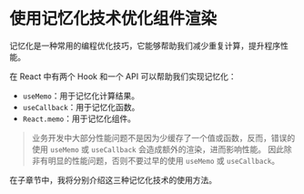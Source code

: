 # 使用记忆化技术优化组件渲染

记忆化是一种常用的编程优化技巧，它能够帮助我们减少重复计算，提升程序性能。

在 React 中有两个 Hook 和一个 API 可以帮助我们实现记忆化：

- `useMemo`：用于记忆化计算结果。
- `useCallback`：用于记忆化函数。
- `React.memo`：用于记忆化组件。

> 业务开发中大部分性能问题不是因为少缓存了一个值或函数，反而，错误的使用 `useMemo` 或 `useCallback` 会造成额外的渲染，进而影响性能。
> 因此除非有明显的性能问题，否则不要过早的使用 `useMemo` 或 `useCallback`。

在子章节中，我将分别介绍这三种记忆化技术的使用方法。
